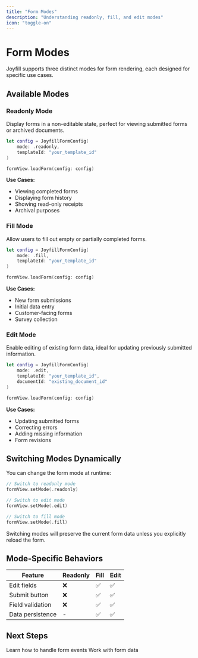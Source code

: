 ```yaml
---
title: "Form Modes"
description: "Understanding readonly, fill, and edit modes"
icon: "toggle-on"
---
```


# Form Modes

Joyfill supports three distinct modes for form rendering, each designed for specific use cases.

## Available Modes

### Readonly Mode

Display forms in a non-editable state, perfect for viewing submitted forms or archived documents.

```swift
let config = JoyfillFormConfig(
    mode: .readonly,
    templateId: "your_template_id"
)

formView.loadForm(config: config)
```

**Use Cases:**
- Viewing completed forms
- Displaying form history
- Showing read-only receipts
- Archival purposes

### Fill Mode

Allow users to fill out empty or partially completed forms.

```swift
let config = JoyfillFormConfig(
    mode: .fill,
    templateId: "your_template_id"
)

formView.loadForm(config: config)
```

**Use Cases:**
- New form submissions
- Initial data entry
- Customer-facing forms
- Survey collection

### Edit Mode

Enable editing of existing form data, ideal for updating previously submitted information.

```swift
let config = JoyfillFormConfig(
    mode: .edit,
    templateId: "your_template_id",
    documentId: "existing_document_id"
)

formView.loadForm(config: config)
```

**Use Cases:**
- Updating submitted forms
- Correcting errors
- Adding missing information
- Form revisions

## Switching Modes Dynamically

You can change the form mode at runtime:

```swift
// Switch to readonly mode
formView.setMode(.readonly)

// Switch to edit mode
formView.setMode(.edit)

// Switch to fill mode
formView.setMode(.fill)
```

<Note>
  Switching modes will preserve the current form data unless you explicitly reload the form.
</Note>

## Mode-Specific Behaviors

| Feature | Readonly | Fill | Edit |
|---------|----------|------|------|
| Edit fields | ❌ | ✅ | ✅ |
| Submit button | ❌ | ✅ | ✅ |
| Field validation | ❌ | ✅ | ✅ |
| Data persistence | - | ✅ | ✅ |

## Next Steps

<CardGroup cols={2}>
  <Card title="Event Handling" icon="bolt" href="/react-native/guides/event-handling">
    Learn how to handle form events
  </Card>
  <Card title="Data Management" icon="database" href="/react-native/guides/populating-and-extracting-data">
    Work with form data
  </Card>
</CardGroup>

